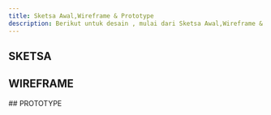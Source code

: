 ```yaml
---
title: Sketsa Awal,Wireframe & Prototype
description: Berikut untuk desain , mulai dari Sketsa Awal,Wireframe & Prototype.
---
```



## SKETSA
<CardGrid>
  <Card
    title="sketsa"
    image="/images/sketsa1.png"
    external={true}
    variant="image"
  />
    <Card
    title="sketsa"
    image="/images/sketsa2.png"
    external={true}
    variant="image"
  />
    <Card
    title="sketsa"
    image="/images/sketsa3.png"
    external={true}
    variant="image"
  />
    <Card
    title="sketsa"
    image="/images/sketsa4.png"
    external={true}
    variant="image"
  />
</CardGrid>

## WIREFRAME
<CardGrid>
  <Card
    title="wireframe1"
    image="/images/wireframe1.png"
    external={true}
    variant="image"
  />
    <Card
    title="wireframe2"
    image="/images/wireframe2.png"
    external={true}
    variant="image"
  />
    <Card
    title="wireframe3"
    image="/images/wireframe3.png"
    external={true}
    variant="image"
  />
</CardGrid>
## PROTOTYPE
<CardGrid>
  <Card
    title="Prototype"
    image="/images/proto1.png"
    external={true}
    variant="image"
  />
    <Card
    title="Prototype"
    image="/images/proto2.png"
    external={true}
    variant="image"
  />
    <Card
    title="Prototype"
    image="/images/proto3.png"
    external={true}
    variant="image"
  />
    <Card
    title="Prototype"
    image="/images/proto4.png"
    external={true}
    variant="image"
  />
</CardGrid>